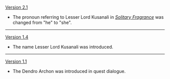 {{Change History/Header}}
[[Version 2.1]]
* The pronoun referring to Lesser Lord Kusanali in ''[[Solitary Fragrance]]'' was changed from "he" to "she".
----
[[Version 1.4]]
* The name Lesser Lord Kusanali was introduced.
----
[[Version 1.1]]
* The Dendro Archon was introduced in quest dialogue.